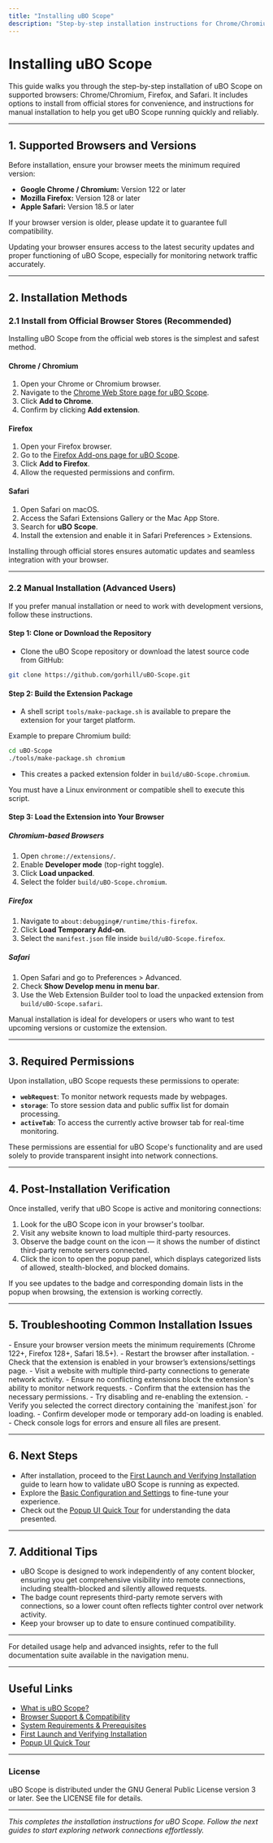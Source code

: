 ```yaml
---
title: "Installing uBO Scope"
description: "Step-by-step installation instructions for Chrome/Chromium, Firefox, and Safari. Includes store links and manual installation options where relevant, so users can get uBO Scope up and running in minutes with minimal surprises."
---
```


# Installing uBO Scope

This guide walks you through the step-by-step installation of uBO Scope on supported browsers: Chrome/Chromium, Firefox, and Safari. It includes options to install from official stores for convenience, and instructions for manual installation to help you get uBO Scope running quickly and reliably.

---

## 1. Supported Browsers and Versions

Before installation, ensure your browser meets the minimum required version:

- **Google Chrome / Chromium:** Version 122 or later
- **Mozilla Firefox:** Version 128 or later
- **Apple Safari:** Version 18.5 or later

If your browser version is older, please update it to guarantee full compatibility.

<Note>
Updating your browser ensures access to the latest security updates and proper functioning of uBO Scope, especially for monitoring network traffic accurately.
</Note>

---

## 2. Installation Methods

### 2.1 Install from Official Browser Stores (Recommended)

Installing uBO Scope from the official web stores is the simplest and safest method.

#### Chrome / Chromium

1. Open your Chrome or Chromium browser.
2. Navigate to the [Chrome Web Store page for uBO Scope](https://chromewebstore.google.com/detail/ubo-scope/bbdpgcaljkaaigfcomhidmneffjjjfgp).
3. Click **Add to Chrome**.
4. Confirm by clicking **Add extension**.

#### Firefox

1. Open your Firefox browser.
2. Go to the [Firefox Add-ons page for uBO Scope](https://addons.mozilla.org/firefox/addon/ubo-scope/).
3. Click **Add to Firefox**.
4. Allow the requested permissions and confirm.

#### Safari

1. Open Safari on macOS.
2. Access the Safari Extensions Gallery or the Mac App Store.
3. Search for **uBO Scope**.
4. Install the extension and enable it in Safari Preferences > Extensions.

<Check>
Installing through official stores ensures automatic updates and seamless integration with your browser.
</Check>

---

### 2.2 Manual Installation (Advanced Users)

If you prefer manual installation or need to work with development versions, follow these instructions.

#### Step 1: Clone or Download the Repository

- Clone the uBO Scope repository or download the latest source code from GitHub:

```bash
git clone https://github.com/gorhill/uBO-Scope.git
```

#### Step 2: Build the Extension Package

- A shell script `tools/make-package.sh` is available to prepare the extension for your target platform.

Example to prepare Chromium build:

```bash
cd uBO-Scope
./tools/make-package.sh chromium
```

- This creates a packed extension folder in `build/uBO-Scope.chromium`.

<Note>
You must have a Linux environment or compatible shell to execute this script.
</Note>

#### Step 3: Load the Extension into Your Browser

##### Chromium-based Browsers

1. Open `chrome://extensions/`.
2. Enable **Developer mode** (top-right toggle).
3. Click **Load unpacked**.
4. Select the folder `build/uBO-Scope.chromium`.

##### Firefox

1. Navigate to `about:debugging#/runtime/this-firefox`.
2. Click **Load Temporary Add-on**.
3. Select the `manifest.json` file inside `build/uBO-Scope.firefox`.

##### Safari

1. Open Safari and go to Preferences > Advanced.
2. Check **Show Develop menu in menu bar**.
3. Use the Web Extension Builder tool to load the unpacked extension from `build/uBO-Scope.safari`.

<Tip>
Manual installation is ideal for developers or users who want to test upcoming versions or customize the extension.
</Tip>

---

## 3. Required Permissions

Upon installation, uBO Scope requests these permissions to operate:

- **`webRequest`**: To monitor network requests made by webpages.
- **`storage`**: To store session data and public suffix list for domain processing.
- **`activeTab`**: To access the currently active browser tab for real-time monitoring.

<Warning>
These permissions are essential for uBO Scope's functionality and are used solely to provide transparent insight into network connections.
</Warning>

---

## 4. Post-Installation Verification

Once installed, verify that uBO Scope is active and monitoring connections:

1. Look for the uBO Scope icon in your browser's toolbar.
2. Visit any website known to load multiple third-party resources.
3. Observe the badge count on the icon — it shows the number of distinct third-party remote servers connected.
4. Click the icon to open the popup panel, which displays categorized lists of allowed, stealth-blocked, and blocked domains.

<Check>
If you see updates to the badge and corresponding domain lists in the popup when browsing, the extension is working correctly.
</Check>

---

## 5. Troubleshooting Common Installation Issues

<AccordionGroup title="Common Installation Issues and Solutions">
<Accordion title="The Extension Icon Doesn’t Appear">
- Ensure your browser version meets the minimum requirements (Chrome 122+, Firefox 128+, Safari 18.5+).
- Restart the browser after installation.
- Check that the extension is enabled in your browser’s extensions/settings page.
</Accordion>

<Accordion title="The Badge Count Does Not Update">
- Visit a website with multiple third-party connections to generate network activity.
- Ensure no conflicting extensions block the extension's ability to monitor network requests.
- Confirm that the extension has the necessary permissions.
- Try disabling and re-enabling the extension.
</Accordion>

<Accordion title="Manual Installation Loading Fails">
- Verify you selected the correct directory containing the `manifest.json` for loading.
- Confirm developer mode or temporary add-on loading is enabled.
- Check console logs for errors and ensure all files are present.
</Accordion>
</AccordionGroup>


---

## 6. Next Steps

- After installation, proceed to the [First Launch and Verifying Installation](/getting-started/setup-overview/first-launch) guide to learn how to validate uBO Scope is running as expected.
- Explore the [Basic Configuration and Settings](/getting-started/configuration-and-validation/basic-configuration) to fine-tune your experience.
- Check out the [Popup UI Quick Tour](/overview/feature-overview/popup-ui-quicklook) for understanding the data presented.


---

## 7. Additional Tips

- uBO Scope is designed to work independently of any content blocker, ensuring you get comprehensive visibility into remote connections, including stealth-blocked and silently allowed requests.
- The badge count represents third-party remote servers with connections, so a lower count often reflects tighter control over network activity.
- Keep your browser up to date to ensure continued compatibility.


---

For detailed usage help and advanced insights, refer to the full documentation suite available in the navigation menu.

---

## Useful Links

- [What is uBO Scope?](../overview/product-intro/what-is-ubo-scope)
- [Browser Support & Compatibility](../overview/feature-overview/browser-integration)
- [System Requirements & Prerequisites](./prerequisites)
- [First Launch and Verifying Installation](./first-launch)
- [Popup UI Quick Tour](../overview/feature-overview/popup-ui-quicklook)

---

### License
uBO Scope is distributed under the GNU General Public License version 3 or later. See the LICENSE file for details.


---

*This completes the installation instructions for uBO Scope. Follow the next guides to start exploring network connections effortlessly.*

